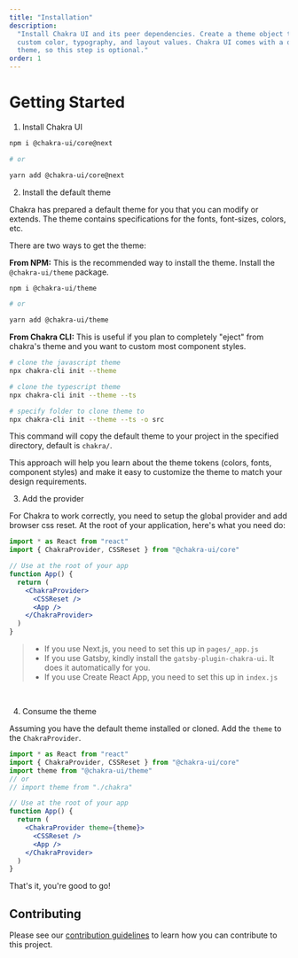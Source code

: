 ```yaml
---
title: "Installation"
description:
  "Install Chakra UI and its peer dependencies. Create a theme object to include
  custom color, typography, and layout values. Chakra UI comes with a default
  theme, so this step is optional."
order: 1
---
```


# Getting Started

1. Install Chakra UI

```bash
npm i @chakra-ui/core@next

# or

yarn add @chakra-ui/core@next
```

<carbon-ad></carbon-ad>

2. Install the default theme

Chakra has prepared a default theme for you that you can modify or extends. The
theme contains specifications for the fonts, font-sizes, colors, etc.

There are two ways to get the theme:

**From NPM:** This is the recommended way to install the theme. Install the
`@chakra-ui/theme` package.

```sh
npm i @chakra-ui/theme

# or

yarn add @chakra-ui/theme
```

**From Chakra CLI:** This is useful if you plan to completely "eject" from
chakra's theme and you want to custom most component styles.

```sh
# clone the javascript theme
npx chakra-cli init --theme

# clone the typescript theme
npx chakra-cli init --theme --ts

# specify folder to clone theme to
npx chakra-cli init --theme --ts -o src
```

This command will copy the default theme to your project in the specified
directory, default is `chakra/`.

This approach will help you learn about the theme tokens (colors, fonts,
component styles) and make it easy to customize the theme to match your design
requirements.

3. Add the provider

For Chakra to work correctly, you need to setup the global provider and add
browser css reset. At the root of your application, here's what you need do:

```jsx live=false
import * as React from "react"
import { ChakraProvider, CSSReset } from "@chakra-ui/core"

// Use at the root of your app
function App() {
  return (
    <ChakraProvider>
      <CSSReset />
      <App />
    </ChakraProvider>
  )
}
```

> - If you use Next.js, you need to set this up in `pages/_app.js`
> - If you use Gatsby, kindly install the `gatsby-plugin-chakra-ui`. It does it
>   automatically for you.
> - If you use Create React App, you need to set this up in `index.js`

<br />

4. Consume the theme

Assuming you have the default theme installed or cloned. Add the `theme` to the
`ChakraProvider`.

```jsx live=false
import * as React from "react"
import { ChakraProvider, CSSReset } from "@chakra-ui/core"
import theme from "@chakra-ui/theme"
// or
// import theme from "./chakra"

// Use at the root of your app
function App() {
  return (
    <ChakraProvider theme={theme}>
      <CSSReset />
      <App />
    </ChakraProvider>
  )
}
```

That's it, you're good to go!

## Contributing

Please see our [contribution guidelines](/contributing) to learn how you can
contribute to this project.
